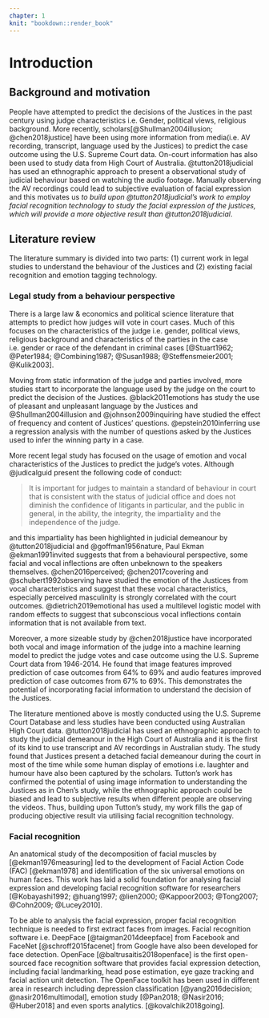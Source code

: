 ```yaml
---
chapter: 1
knit: "bookdown::render_book"
---
```


# Introduction {#ch:intro}

## Background and motivation

People have attempted to predict the decisions of the Justices in the past  century using judge characteristics i.e. Gender, political views, religious background. More recently, scholars[@Shullman2004illusion; @chen2018justice] have been using more information from media(i.e. AV recording, transcript, language used by the Justices) to predict the case outcome using the U.S. Supreme Court data. On-court information has also been used to study data from High Court of Australia. @tutton2018judicial has used an ethnographic approach to present a observational study of judicial behaviour based on watching the audio footage. Manually observing the AV recordings could lead to subjective evaluation of facial expression and this motivates us *to build upon @tutton2018judicial's work to employ facial recognition technology to study the facial expression of the justices, which will provide a more objective result than @tutton2018judicial*.
 
## Literature review

The literature summary is divided into two parts: (1) current work in legal studies to understand the behaviour of the Justices and (2) existing facial recognition and emotion tagging technology.  

### Legal study from a behaviour perspective 

There is a large law & economics and political science literature that attempts to predict how judges will vote in court cases. Much of this focuses on the characteristics of the judge i.e. gender, political views, religious background and characteristics of the parties in the case i.e. gender or race of the defendant in criminal cases [@Stuart1962; @Peter1984; @Combining1987; @Susan1988; @Steffensmeier2001; @Kulik2003]. 

Moving from static information of the judge and parties involved, more studies start to incorporate the language used by the judge on the court to predict the decision of the Justices. @black2011emotions has study the use of pleasant and unpleasant language by the Justices and @Shullman2004illusion and @johnson2009inquiring have studied the effect of frequency and content of Justices' questions. @epstein2010inferring use a regression analysis with the number of questions asked by the Justices used to infer the winning party in a case. 

More recent legal study has focused on the usage of emotion and vocal characteristics of the Justices to predict the judge's votes. Although @judicalguid present the following code of conduct:

>It is important for judges to maintain a standard of behaviour in court that is consistent with the status of judicial office and does not diminish the confidence of litigants in particular, and the public in general, in the ability, the integrity, the impartiality and the independence of the judge. 

and this impartiality has been highlighted in judicial demeanour by  @tutton2018judicial and @goffman1956nature, Paul Ekman @ekman1991invited suggests that from a behavioural perspective, some facial and vocal inflections are often unbeknown to the speakers themselves. @chen2016perceived; @chen2017covering and  @schubert1992observing have studied the emotion of the Justices from vocal characteristics and suggest that these vocal characteristics, especially perceived masculinity is strongly correlated with the court outcomes. @dietrich2019emotional has used a multilevel logistic model with random effects to suggest that subconscious vocal inflections contain information that is not available from text. 

Moreover, a more sizeable study by @chen2018justice have incorporated both vocal and image information of the judge into a machine learning model to predict the judge votes and case outcome using the U.S. Supreme Court data from 1946-2014. He found that image features improved prediction of case outcomes from 64% to 69% and audio features improved prediction of case outcomes from 67% to 69%. This demonstrates the potential of incorporating facial information to understand the decision of the Justices. 

The literature mentioned above is mostly conducted using the U.S. Supreme Court Database and less studies have been conducted using Australian High Court data. @tutton2018judicial has used an ethnographic approach to study the judicial demeanour in the High Court of Australia  and it is the first of its kind to use transcript and AV recordings in Australian study. The study found that Justices present a detached facial demeanour during the court in most of the time while some human display of emotions i.e. laughter and humour have also been captured by the scholars. Tutton's work has confirmed the potential of using image information to understanding the Justices as in Chen's study, while the ethnographic approach could be biased and lead to subjective results when different people are observing the videos. Thus, building upon Tutton's study, my work fills the gap of producing objective result via utilising facial recognition technology. 



### Facial recognition

An anatomical study of the decomposition of facial muscles by [@ekman1976measuring] led to the development of Facial Action Code (FAC) [@ekman1978] and identification of the six universal emotions on human faces. This work has laid a solid foundation for analysing facial expression and developing facial recognition software for researchers [@Kobayashi1992; @huang1997; @lien2000; @Kappoor2003; @Tong2007; @Cohn2009; @Lucey2010]. 

To be able to analysis the facial expression, proper facial recognition technique is needed to first extract faces from images. Facial recognition software i.e. DeepFace [@taigman2014deepface] from Facebook and FaceNet [@schroff2015facenet] from Google have also been developed for face detection. OpenFace [@baltrusaitis2018openface] is the first open-sourced face recognition software that provides facial expression detection, including facial landmarking, head pose estimation, eye gaze tracking and facial action unit detection. The OpenFace toolkit has been used in different area in research including depression classification [@yang2016decision; @nasir2016multimodal], emotion study [@Pan2018; @Nasir2016; @Huber2018] and even sports analytics. [@kovalchik2018going].

<!-- ## Research Question  -->

<!-- (placeholder) -->

<!-- - Extract facial expression data of the Justices from videos of High Court of Australia -->

<!-- - Merge with data from text transcript -->

<!-- - Statistically model judges facial expressions -->

<!-- - Provide an **objective** source of data to study the problem -->

<!-- - Do the results agree or disagree with Tutton's findings, that the justices are appearing impartial? -->

<!-- Two questions can be explained by the model:  -->

<!-- - Do the justices' expression differ from case to case?  -->
<!-- - Do the justices' expression differ when different parties are speaking? -->


<!-- The aim of this study is to use facial recognition technology to detect judicial thinking and thus their decisions. There are four specific objectives: -->
<!-- • Read in video streams and convert into a numerical data format. -->
<!-- • Perform data quality checks to investigate video and data quality. -->
<!-- • Exploratory data analysis of the facial expression, transcript variables and outcomes. -->
<!-- • Explore models to predict the appeal outcomes based on facial expression and text analysis. -->




<!-- ## Significance  -->

<!-- (placeholder) -->

<!-- Facial recognition analysis of the videos provides a way to **objectively** and **automatically** assess judicial behaviour. -->
